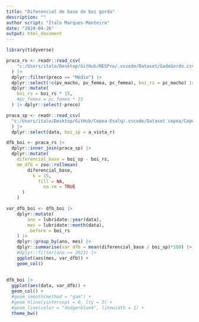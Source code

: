 ```yaml
---
title: "Diferencial de base do boi gordo"
description: ""
author script: "Ítalo Marques-Monteiro"
date: "2024-04-26"
output: html_document
---
```


```r
library(tidyverse)
```

```r
praca_rs <- readr::read_csv(
    "c:/Users/italo/Desktop/GitHub/NESPro/.vscode/Dataset/GadoGordo.csv"
  ) |>
  dplyr::filter(preco == "Médio") |>
  dplyr::select(!c(pv_macho, pv_femea, pc_femea), boi_rs = pc_macho) |>
  dplyr::mutate(
    boi_rs = boi_rs * 15,
    #pc_femea = pc_femea * 15
  ) |> dplyr::select(-preco)

praca_sp <- readr::read_csv(
  "c:/Users/italo/Desktop/GitHub/Cepea-Esalq/.vscode/Dataset cepea/CepeaBoiGordo.csv" # nolint
  ) |>
  dplyr::select(data, boi_sp = a_vista_r)
```

```r
dfb_boi <- praca_rs |> 
  dplyr::inner_join(praca_sp) |>
  dplyr::mutate(
    diferencial_base = boi_sp - boi_rs,
    mm_dfb = zoo::rollmean(
        diferencial_base,
          k = 15,
            fill = NA,
              na.rm = TRUE
      )
    ) 

var_dfb_boi <- dfb_boi |>
    dplyr::mutate(
        ano = lubridate::year(data),
        mes = lubridate::month(data),
        .before = boi_rs
    ) |>
    dplyr::group_by(ano, mes) |>
    dplyr::summarise(var_dfb = mean(diferencial_base / boi_sp)*100) |>
    #dplyr::filter(ano >= 2023) |>
    ggplot(aes(mes, var_dfb)) +
    geom_col()  
   
    
dfb_boi |>
  ggplot(aes(data, var_dfb)) +
  geom_col() +
  #geom_smooth(method = "gam") +
  #geom_hline(yintercept = 0, lty = 3) +
  #geom_line(color = "dodgerblue4", linewidth = 1) +
  theme_bw()

``` 